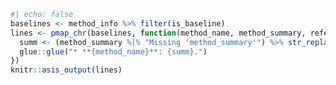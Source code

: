 ```r
#| echo: false
baselines <- method_info %>% filter(is_baseline)
lines <- pmap_chr(baselines, function(method_name, method_summary, reference, code_url, ...) {
  summ <- (method_summary %|% "Missing 'method_summary'") %>% str_replace_all("\\. *$", "")
  glue::glue("* **{method_name}**: {summ}.")
})
knitr::asis_output(lines)
```